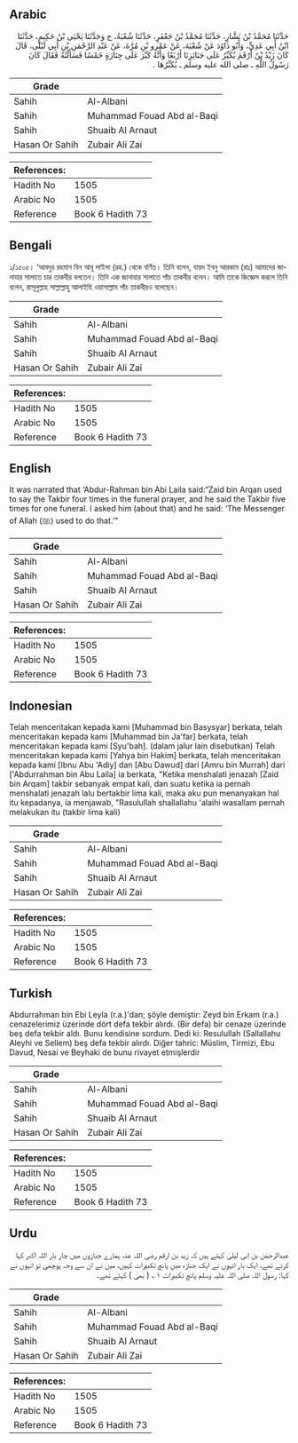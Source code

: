 ## Arabic


<div dir="rtl" lang="ar" style={{fontSize:'larger',backgroundColor:'#f8f9fa',padding:20}}>
حَدَّثَنَا مُحَمَّدُ بْنُ بَشَّارٍ، حَدَّثَنَا مُحَمَّدُ بْنُ جَعْفَرٍ، حَدَّثَنَا شُعْبَةُ، ح وَحَدَّثَنَا يَحْيَى بْنُ حَكِيمٍ، حَدَّثَنَا ابْنُ أَبِي عَدِيٍّ، وَأَبُو دَاوُدَ عَنْ شُعْبَةَ، عَنْ عَمْرِو بْنِ مُرَّةَ، عَنْ عَبْدِ الرَّحْمَنِ بْنِ أَبِي لَيْلَى، قَالَ كَانَ زَيْدُ بْنُ أَرْقَمَ يُكَبِّرُ عَلَى جَنَائِزِنَا أَرْبَعًا وَأَنَّهُ كَبَّرَ عَلَى جِنَازَةٍ خَمْسًا فَسَأَلْتُهُ فَقَالَ كَانَ رَسُولُ اللَّهِ ـ صلى الله عليه وسلم ـ يُكَبِّرُهَا ‏.‏
</div>
<div style={{backgroundColor:'#f8f9fa',padding:20, marginBottom: 10}}><table> <thead> <tr> <th>Grade</th> <th></th> </tr> </thead> <tbody> <tr><td>Sahih</td><td>Al-Albani</td></tr><tr><td>Sahih</td><td>Muhammad Fouad Abd al-Baqi</td></tr><tr><td>Sahih</td><td>Shuaib Al Arnaut</td></tr><tr><td>Hasan Or Sahih</td><td>Zubair Ali Zai</td></tr></tbody></table><table> <thead> <tr> <th>References:</th> <th></th> </tr> </thead> <tbody><tr><td>Hadith No</td><td>1505</td></tr><tr><td>Arabic No</td><td>1505</td></tr><tr><td>Reference</td><td>Book 6 Hadith 73</td></tr></tbody></table></div>

## Bengali


<div dir="ltr" lang="bn" style={{fontSize:'larger',backgroundColor:'#f8f9fa',padding:20}}>
১/১৫০৫। ‘আবদুর রহমান বিন আবূ লাইলা (রহ.) থেকে বর্ণিত। তিনি বলেন, যায়দ ইবনু আরকাম (রাঃ) আমাদের জানাযার সালাতে চার তাকবীর বলতেন। তিনি এক জানাযার সালাতে পাঁচ তাকবীর বলেন। আমি তাকে জিজ্ঞেস করলে তিনি বলেন, রাসূলুল্লাহ সাল্লাল্লাহু আলাইহি ওয়াসাল্লাম পাঁচ তাকবীরও বলেছেন।
</div>
<div style={{backgroundColor:'#f8f9fa',padding:20, marginBottom: 10}}><table> <thead> <tr> <th>Grade</th> <th></th> </tr> </thead> <tbody> <tr><td>Sahih</td><td>Al-Albani</td></tr><tr><td>Sahih</td><td>Muhammad Fouad Abd al-Baqi</td></tr><tr><td>Sahih</td><td>Shuaib Al Arnaut</td></tr><tr><td>Hasan Or Sahih</td><td>Zubair Ali Zai</td></tr></tbody></table><table> <thead> <tr> <th>References:</th> <th></th> </tr> </thead> <tbody><tr><td>Hadith No</td><td>1505</td></tr><tr><td>Arabic No</td><td>1505</td></tr><tr><td>Reference</td><td>Book 6 Hadith 73</td></tr></tbody></table></div>

## English


<div dir="ltr" lang="en" style={{fontSize:'larger',backgroundColor:'#f8f9fa',padding:20}}>
It was narrated that ‘Abdur-Rahman bin Abi Laila said:“Zaid bin Arqan used to say the Takbir four times in the funeral prayer, and he said the Takbir five times for one funeral. I asked him (about that) and he said: ‘The Messenger of Allah (ﷺ) used to do that.’”
</div>
<div style={{backgroundColor:'#f8f9fa',padding:20, marginBottom: 10}}><table> <thead> <tr> <th>Grade</th> <th></th> </tr> </thead> <tbody> <tr><td>Sahih</td><td>Al-Albani</td></tr><tr><td>Sahih</td><td>Muhammad Fouad Abd al-Baqi</td></tr><tr><td>Sahih</td><td>Shuaib Al Arnaut</td></tr><tr><td>Hasan Or Sahih</td><td>Zubair Ali Zai</td></tr></tbody></table><table> <thead> <tr> <th>References:</th> <th></th> </tr> </thead> <tbody><tr><td>Hadith No</td><td>1505</td></tr><tr><td>Arabic No</td><td>1505</td></tr><tr><td>Reference</td><td>Book 6 Hadith 73</td></tr></tbody></table></div>

## Indonesian


<div dir="ltr" lang="id" style={{fontSize:'larger',backgroundColor:'#f8f9fa',padding:20}}>
Telah menceritakan kepada kami [Muhammad bin Basysyar] berkata, telah menceritakan kepada kami [Muhammad bin Ja'far] berkata, telah menceritakan kepada kami [Syu'bah]. (dalam jalur lain disebutkan) Telah menceritakan kepada kami [Yahya bin Hakim] berkata, telah menceritakan kepada kami [Ibnu Abu 'Adiy] dan [Abu Dawud] dari [Amru bin Murrah] dari ['Abdurrahman bin Abu Laila] ia berkata, "Ketika menshalati jenazah [Zaid bin Arqam] takbir sebanyak empat kali, dan suatu ketika ia pernah menshalati jenazah lalu bertakbir lima kali, maka aku pun menanyakan hal itu kepadanya, ia menjawab, "Rasulullah shallallahu 'alaihi wasallam pernah melakukan itu (takbir lima kali)
</div>
<div style={{backgroundColor:'#f8f9fa',padding:20, marginBottom: 10}}><table> <thead> <tr> <th>Grade</th> <th></th> </tr> </thead> <tbody> <tr><td>Sahih</td><td>Al-Albani</td></tr><tr><td>Sahih</td><td>Muhammad Fouad Abd al-Baqi</td></tr><tr><td>Sahih</td><td>Shuaib Al Arnaut</td></tr><tr><td>Hasan Or Sahih</td><td>Zubair Ali Zai</td></tr></tbody></table><table> <thead> <tr> <th>References:</th> <th></th> </tr> </thead> <tbody><tr><td>Hadith No</td><td>1505</td></tr><tr><td>Arabic No</td><td>1505</td></tr><tr><td>Reference</td><td>Book 6 Hadith 73</td></tr></tbody></table></div>

## Turkish


<div dir="ltr" lang="tr" style={{fontSize:'larger',backgroundColor:'#f8f9fa',padding:20}}>
Abdurrahman bin Ebi Leyla (r.a.)'dan; şöyle demiştir: Zeyd bin Erkam (r.a.) cenazelerimiz üzerinde dört defa tekbir alırdı. (Bir defa) bir cenaze üzerinde beş defa tekbir aldı. Bunu kendisine sordum. Dedi ki: Resulullah (Sallallahu Aleyhi ve Sellem) beş defa tekbir alırdı. Diğer tahric: Müslim, Tirmizi, Ebu Davud, Nesai ve Beyhaki de bunu rivayet etmişlerdir
</div>
<div style={{backgroundColor:'#f8f9fa',padding:20, marginBottom: 10}}><table> <thead> <tr> <th>Grade</th> <th></th> </tr> </thead> <tbody> <tr><td>Sahih</td><td>Al-Albani</td></tr><tr><td>Sahih</td><td>Muhammad Fouad Abd al-Baqi</td></tr><tr><td>Sahih</td><td>Shuaib Al Arnaut</td></tr><tr><td>Hasan Or Sahih</td><td>Zubair Ali Zai</td></tr></tbody></table><table> <thead> <tr> <th>References:</th> <th></th> </tr> </thead> <tbody><tr><td>Hadith No</td><td>1505</td></tr><tr><td>Arabic No</td><td>1505</td></tr><tr><td>Reference</td><td>Book 6 Hadith 73</td></tr></tbody></table></div>

## Urdu


<div dir="rtl" lang="ur" style={{fontSize:'larger',backgroundColor:'#f8f9fa',padding:20}}>
عبدالرحمٰن بن ابی لیلیٰ کہتے ہیں کہ زید بن ارقم رضی اللہ عنہ ہمارے جنازوں میں چار بار اللہ اکبر کہا کرتے تھے، ایک بار انہوں نے ایک جنازہ میں پانچ تکبیرات کہیں، میں نے ان سے وجہ پوچھی تو انہوں نے کہا: رسول اللہ صلی اللہ علیہ وسلم پانچ تکبیرات ۱؎ ( بھی ) کہتے تھے۔
</div>
<div style={{backgroundColor:'#f8f9fa',padding:20, marginBottom: 10}}><table> <thead> <tr> <th>Grade</th> <th></th> </tr> </thead> <tbody> <tr><td>Sahih</td><td>Al-Albani</td></tr><tr><td>Sahih</td><td>Muhammad Fouad Abd al-Baqi</td></tr><tr><td>Sahih</td><td>Shuaib Al Arnaut</td></tr><tr><td>Hasan Or Sahih</td><td>Zubair Ali Zai</td></tr></tbody></table><table> <thead> <tr> <th>References:</th> <th></th> </tr> </thead> <tbody><tr><td>Hadith No</td><td>1505</td></tr><tr><td>Arabic No</td><td>1505</td></tr><tr><td>Reference</td><td>Book 6 Hadith 73</td></tr></tbody></table></div>